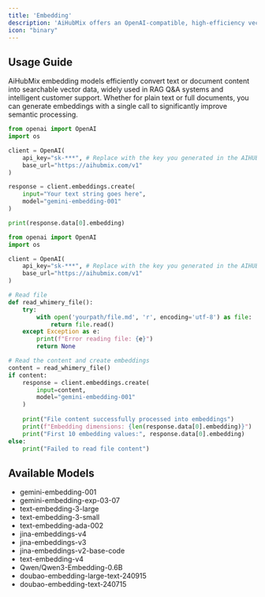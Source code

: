 ```yaml
---
title: 'Embedding'
description: 'AiHubMix offers an OpenAI-compatible, high-efficiency vector embedding solution.'
icon: "binary"
---
```


## Usage Guide

AiHubMix embedding models efficiently convert text or document content into searchable vector data, widely used in RAG Q&A systems and intelligent customer support. Whether for plain text or full documents, you can generate embeddings with a single call to significantly improve semantic processing.

<CodeGroup>
  
```py Universal Embedding
from openai import OpenAI
import os

client = OpenAI(
    api_key="sk-***", # Replace with the key you generated in the AIHUBMIX dashboard
    base_url="https://aihubmix.com/v1"
)

response = client.embeddings.create(
    input="Your text string goes here",
    model="gemini-embedding-001"
)

print(response.data[0].embedding)
```

```py Read Document and Embed
from openai import OpenAI
import os

client = OpenAI(
    api_key="sk-***", # Replace with the key you generated in the AIHUBMIX dashboard
    base_url="https://aihubmix.com/v1"
)

# Read file
def read_whimery_file():
    try:
        with open('yourpath/file.md', 'r', encoding='utf-8') as file:
            return file.read()
    except Exception as e:
        print(f"Error reading file: {e}")
        return None

# Read the content and create embeddings
content = read_whimery_file()
if content:
    response = client.embeddings.create(
        input=content,
        model="gemini-embedding-001"
    )
    
    print("File content successfully processed into embeddings")
    print(f"Embedding dimensions: {len(response.data[0].embedding)}")
    print("First 10 embedding values:", response.data[0].embedding)
else:
    print("Failed to read file content")

```

</CodeGroup>

## Available Models

- gemini-embedding-001
- gemini-embedding-exp-03-07
- text-embedding-3-large
- text-embedding-3-small
- text-embedding-ada-002
- jina-embeddings-v4
- jina-embeddings-v3
- jina-embeddings-v2-base-code
- text-embedding-v4
- Qwen/Qwen3-Embedding-0.6B
- doubao-embedding-large-text-240915
- doubao-embedding-text-240715
